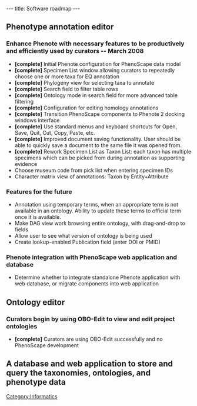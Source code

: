 ---
title: Software roadmap
---

==Phenotype annotation editor==
===Enhance Phenote with necessary features to be productively and efficiently used by curators -- March 2008===
* '''[complete]''' Initial Phenote configuration for PhenoScape data model
* '''[complete]''' Specimen List window allowing curators to repeatedly choose one or more taxa for EQ annotation
* '''[complete]''' Phylogeny view for selecting taxa to annotate
* '''[complete]''' Search field to filter table rows
* '''[complete]''' Ontology mode in search field for more advanced table filtering
* '''[complete]''' Configuration for editing homology annotations
* '''[complete]''' Transition PhenoScape components to Phenote 2 docking windows interface
* '''[complete]''' Use standard menus and keyboard shortcuts for Open, Save, Quit, Cut, Copy, Paste, etc.
* '''[complete]''' Improved document saving functionality. User should be able to quickly save a document to the same file it was opened from.
* '''[complete]''' Rework Specimen List as Taxon List: each taxon has multiple specimens which can be picked from during annotation as supporting evidence
* Choose museum code from pick list when entering specimen IDs
* Character matrix view of annotations: Taxon by Entity+Attribute

===Features for the future===
* Annotation using temporary terms, when an appropriate term is not available in an ontology. Ability to update these terms to official term once it is available.
* Make DAG view work browsing entire ontology, with drag-and-drop to fields
* Allow user to see what version of ontology is being used
* Create lookup-enabled Publication field (enter DOI or PMID)

===Phenote integration with PhenoScape web application and database===
* Determine whether to integrate standalone Phenote application with web database, or migrate components into web application

==Ontology editor==
===Curators begin by using OBO-Edit to view and edit project ontologies===
* '''[complete]''' Curators are using OBO-Edit successfully and no PhenoScape development


==A database and web application to store and query the taxonomies, ontologies, and phenotype data==


[[Category:Informatics]]